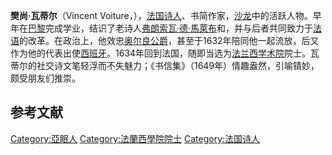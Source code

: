 {{unreferenced|time=2015-01-16T10:25:03+00:00}}
{{request translation|en}}
'''樊尚·瓦蒂尔'''（Vincent Voiture，{{bd|1597年|2月24日|1648年|5月26日|}}），[[法国|法国]][[诗人|诗人]]、书简作家，{{link-en|朗布耶侯爵夫人卡特琳娜·德·维弗纳|Catherine de Vivonne, marquise de Rambouillet|朗布耶夫人}}[[沙龙|沙龙]]中的活跃人物。早年在[[巴黎|巴黎]]完成学业，结识了老诗人[[弗朗索瓦·德·馬萊布|弗朗索瓦·德·馬萊布]]和{{link-en|讓-路易·桂茲·德·巴爾札克|Jean-Louis Guez de Balzac}}，并与后者共同致力于[[法语|法语]]的改革。在政治上，他效忠[[奥尔良公爵|奥尔良公爵]]，甚至于1632年陪同他一起流放，后又作为他的代表出使[[西班牙|西班牙]]。1634年回到法国，随即当选为[[法兰西学术院|法兰西学术院]]院士。瓦蒂尔的社交诗文笔轻浮而不失魅力；《书信集》（1649年）情趣盎然，引喻锖妙，颇受朋友们推崇。

==参考文献==
{{reflist}}

{{Authority control}}
{{DEFAULTSORT:voiture}}
[[Category:亞眠人|Category:亞眠人]]
[[Category:法蘭西學院院士|Category:法蘭西學院院士]]
[[Category:法国诗人|Category:法国诗人]]
{{france-writer-stub}}